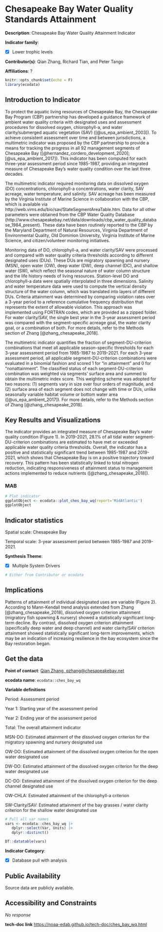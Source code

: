 # Chesapeake Bay Water Quality Standards Attainment

**Description**: Chesapeake Bay Water Quality Attainment Indicator

**Indicator family**: 

- [X] Lower trophic levels


**Contributor(s)**: Qian Zhang, Richard Tian, and Peter Tango

**Affiliations**: ?

```{r echo=FALSE}
knitr::opts_chunk$set(echo = F)
library(ecodata)
```
## Introduction to Indicator
To protect the aquatic living resources of Chesapeake Bay, the Chesapeake Bay Program (CBP) partnership has developed a guidance framework of ambient water quality criteria with designated uses and assessment procedures for dissolved oxygen, chlorophyll-a, and water clarity/submerged aquatic vegetation (SAV) ([@us_epa_ambient_2003]). To achieve consistent assessment over time and between jurisdictions, a multimetric indicator was proposed by the CBP partnership to provide a means for tracking the progress in all 92 management segments of Chesapeake Bay ([@hernandez_cordero_development_2020]; [@us_epa_ambient_2017]). This indicator has been computed for each three-year assessment period since 1985-1987, providing an integrated measure of Chesapeake Bay’s water quality condition over the last three decades.

The multimetric indicator required monitoring data on dissolved oxygen (DO) concentrations, chlorophyll-a concentrations, water clarity, SAV acreage, water temperature, and salinity. SAV acreage has been measured by the Virginia Institute of Marine Science in collaboration with the CBP, which is available via http://web.vims.edu/bio/sav/StateSegmentAreaTable.htm. Data for all other parameters were obtained from the CBP Water Quality Database (http://www.chesapeakebay.net/data/downloads/cbp_water_quality_database_1984_present). These data have been routinely reported to the CBP by the Maryland Department of Natural Resources, Virginia Department of Environmental Quality, Old Dominion University, Virginia Institute of Marine Science, and citizen/volunteer monitoring initiatives.

Monitoring data of DO, chlorophyll-a, and water clarity/SAV were processed and compared with water quality criteria thresholds according to different designated uses (DUs). These DUs are migratory spawning and nursery (MSN), open water (OW), deep water (DW), deep channel (DC), and shallow water (SW), which reflect the seasonal nature of water column structure and the life history needs of living resources. Station-level DO and chlorophyll-a data were spatially interpolated in three dimensions. Salinity and water temperature data were used to compute the vertical density structure of the water column, which was translated into layers of different DUs. Criteria attainment was determined by comparing violation rates over a 3-year period to a reference cumulative frequency distribution that represents the extent of allowable violation. This approach was implemented using FORTRAN codes, which are provided as a zipped folder. For water clarity/SAV, the single best year in the 3-year assessment period was compared with the segment-specific acreage goal, the water clarity goal, or a combination of both. For more details, refer to the Methods section of Zhang [@zhang_chesapeake_2018].

The multimetric indicator quantifies the fraction of segment-DU-criterion combinations that meet all applicable season-specific thresholds for each 3-year assessment period from 1985-1987 to 2019-2021. For each 3-year assessment period, all applicable segment-DU-criterion combinations were evaluated in a binomial fashion and scored 1 for “in attainment” and 0 for “nonattainment”. The classified status of each segment-DU-criterion combination was weighted via segments’ surface area and summed to obtain the multimetric index score. This weighting scheme was adopted for two reasons: (1) segments vary in size over four orders of magnitude, and (2) surface area of each segment does not change with time or DUs, unlike seasonally variable habitat volume or bottom water area ([@us_epa_ambient_2017]). For more details, refer to the Methods section of Zhang [@zhang_chesapeake_2018].

## Key Results and Visualizations
The indicator provides an integrated measure of Chesapeake Bay’s water quality condition (Figure 1). In 2019-2021, 28.1% of all tidal water segment-DU-criterion combinations are estimated to have met or exceeded applicable water quality criteria thresholds. Overall, the indicator has a positive and statistically significant trend between 1985-1987 and 2019-2021, which shows that Chesapeake Bay is on a positive trajectory toward recovery. This pattern has been statistically linked to total nitrogen reduction, indicating responsiveness of attainment status to management actions implemented to reduce nutrients ([@zhang_chesapeake_2018]).

### MAB

```{r plot_ches_bay_wqMAB}
# Plot indicator
ggplotObject <- ecodata::plot_ches_bay_wq(report='MidAtlantic')
ggplotObject
```


## Indicator statistics 
Spatial scale: Chesapeake Bay

Temporal scale: 3-year assessment period between 1985-1987 and 2019-2021.

**Synthesis Theme**:

- [X] Multiple System Drivers


```{r autostats_ches_bay_wq}
# Either from Contributor or ecodata
```

## Implications
Patterns of attainment of individual designated uses are variable (Figure 2). According to Mann-Kendall trend analysis extended from Zhang [@zhang_chesapeake_2018], dissolved oxygen criterion attainment (migratory fish spawning & nursery) showed a statistically significant long-term decline. By contrast, dissolved oxygen criterion attainment (specifically deep water and deep channel) and water clarity/SAV criterion attainment showed statistically significant long-term improvements, which may be an indication of increasing resilience in the bay ecosystem since the Bay restoration began.

## Get the data

**Point of contact**: [Qian Zhang, qzhang@chesapeakebay.net](mailto:Qian Zhang, qzhang@chesapeakebay.net){.email}

**ecodata name**: `ecodata::ches_bay_wq`

**Variable definitions**

Period: Assessment period 
Year 1: Starting year of the assessment period 
Year 2: Ending year of the assessment period 
Total: The overall attainment indicator 
MSN-DO: Estimated attainment of the dissolved oxygen criterion for the migratory spawning and nursery designated use 
OW-DO: Estimated attainment of the dissolved oxygen criterion for the open water designated use 
DW-DO: Estimated attainment of the dissolved oxygen criterion for the deep water designated use 
DC-DO: Estimated attainment of the dissolved oxygen criterion for the deep channel designated use 
OW-CHLA: Estimated attainment of the chlorophyll-a criterion 
SW-Clarity/SAV: Estimated attainment of the bay grasses / water clarity criterion for the shallow water designated use

```{r vars_ches_bay_wq}
# Pull all var names
vars <- ecodata::ches_bay_wq |>
   dplyr::select(Var, Units) |>
   dplyr::distinct()

DT::datatable(vars)
```
**Indicator Category**:

- [X] Database pull with analysis


## Public Availability

Source data are publicly available.

## Accessibility and Constraints

_No response_

**tech-doc link**
<https://noaa-edab.github.io/tech-doc/ches_bay_wq.html>


